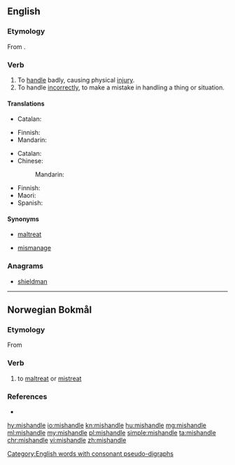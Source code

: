 ==English==

===Etymology===
From {{prefix|mis|handle|lang=en}}.

===Verb===
{{en-verb|mishandles|mishandling|mishandled|mishandled}}

# To [[handle]] badly, causing physical [[injury]].
# To handle [[incorrect|incorrectly]], to make a mistake in handling a thing or situation.

====Translations====
{{trans-top|handle badly}}
* Catalan: {{t+|ca|malmenar}}
{{trans-mid}}
* Finnish: {{t+|fi|pahoinpidellä}}
* Mandarin: {{t+|cmn|虐待|sc=Hani}}
{{trans-bottom}}

{{trans-top|handle incorrectly}}
* Catalan: {{t+|ca|malmenar}}
* Chinese:
*: Mandarin: {{t|cmn|处理不当|sc=Hani}}
{{trans-mid}}
* Finnish: {{t|fi|tunaroida}}
* Maori: {{t|mi|raukoti}}
* Spanish: {{t+|es|llevar}} {{t+|es|mal}}
{{trans-bottom}}

====Synonyms====
* {{sense|handle badly}} [[maltreat]]
* {{sense|handle incorrectly}} [[mismanage]]

===Anagrams===
* [[shieldman#English|shieldman]]

[[Category:English words with consonant pseudo-digraphs]]

----

==Norwegian Bokmål==

===Etymology===
From {{etyl|gml|nb}} {{m|gml|mishandelen}}

===Verb===
{{head|nb|verb|imperative|mishandl|or|mishandle|present tense|mishandler|simple past and past participle|mishandla|or|mishandlet}}

# to [[maltreat]] or [[mistreat]]

===References===
* {{R:The Bokmål Dictionary}}

[[hy:mishandle]]
[[io:mishandle]]
[[kn:mishandle]]
[[hu:mishandle]]
[[mg:mishandle]]
[[ml:mishandle]]
[[my:mishandle]]
[[pl:mishandle]]
[[simple:mishandle]]
[[ta:mishandle]]
[[chr:mishandle]]
[[vi:mishandle]]
[[zh:mishandle]]